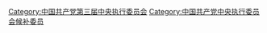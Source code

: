 [[Category:中国共产党第三届中央执行委员会|Category:中国共产党第三届中央执行委员会]]
[[Category:中国共产党中央执行委员会候补委员|Category:中国共产党中央执行委员会候补委员]]